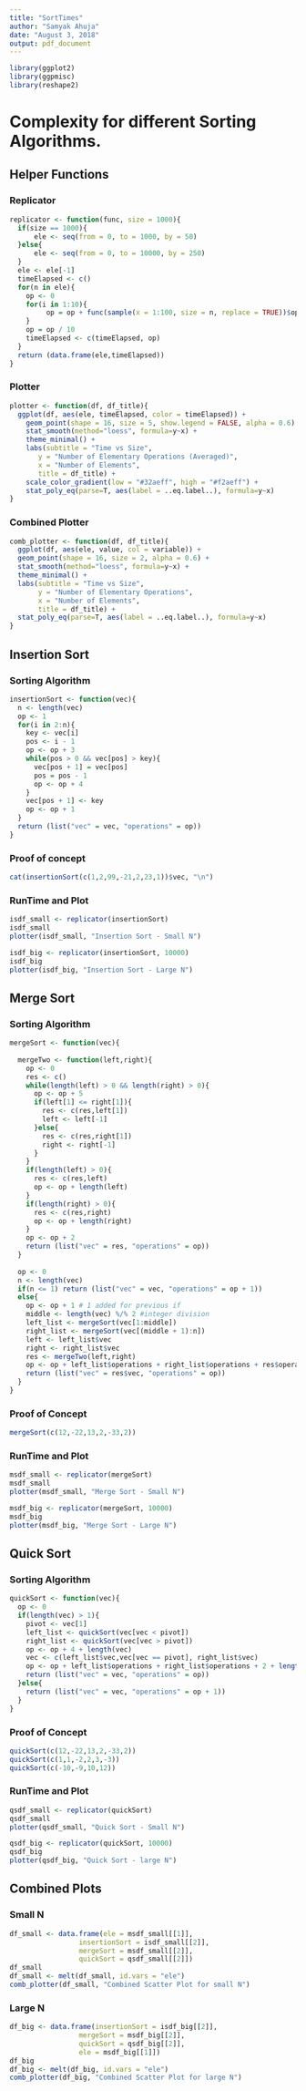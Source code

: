 ```yaml
---
title: "SortTimes"
author: "Samyak Ahuja"
date: "August 3, 2018"
output: pdf_document
---
```


```r
library(ggplot2)
library(ggpmisc)
library(reshape2)
```

# Complexity for different Sorting Algorithms.

## Helper Functions

### Replicator

```r
replicator <- function(func, size = 1000){
  if(size == 1000){
      ele <- seq(from = 0, to = 1000, by = 50)
  }else{
      ele <- seq(from = 0, to = 10000, by = 250)
  }
  ele <- ele[-1]
  timeElapsed <- c()
  for(n in ele){
    op <- 0
    for(i in 1:10){
         op = op + func(sample(x = 1:100, size = n, replace = TRUE))$operations
    }
    op = op / 10
    timeElapsed <- c(timeElapsed, op)
  }
  return (data.frame(ele,timeElapsed))
}
```

### Plotter

```r
plotter <- function(df, df_title){
  ggplot(df, aes(ele, timeElapsed, color = timeElapsed)) +
    geom_point(shape = 16, size = 5, show.legend = FALSE, alpha = 0.6) + 
    stat_smooth(method="loess", formula=y~x) + 
    theme_minimal() + 
    labs(subtitle = "Time vs Size",
       y = "Number of Elementary Operations (Averaged)",
       x = "Number of Elements",
       title = df_title) +
    scale_color_gradient(low = "#32aeff", high = "#f2aeff") +
    stat_poly_eq(parse=T, aes(label = ..eq.label..), formula=y~x)
}
```

### Combined Plotter
```r
comb_plotter <- function(df, df_title){
  ggplot(df, aes(ele, value, col = variable)) + 
  geom_point(shape = 16, size = 2, alpha = 0.6) + 
  stat_smooth(method="loess", formula=y~x) + 
  theme_minimal() +
  labs(subtitle = "Time vs Size",
       y = "Number of Elementary Operations",
       x = "Number of Elements",
       title = df_title) +
  stat_poly_eq(parse=T, aes(label = ..eq.label..), formula=y~x) 
}
```

## Insertion Sort

### Sorting Algorithm
```r
insertionSort <- function(vec){
  n <- length(vec)
  op <- 1
  for(i in 2:n){
    key <- vec[i]
    pos <- i - 1
    op <- op + 3
    while(pos > 0 && vec[pos] > key){
      vec[pos + 1] = vec[pos]
      pos = pos - 1
      op <- op + 4
    }
    vec[pos + 1] <- key
    op <- op + 1
  }
  return (list("vec" = vec, "operations" = op))
}
```

### Proof of concept
```r
cat(insertionSort(c(1,2,99,-21,2,23,1))$vec, "\n")
```

### RunTime and Plot
```r
isdf_small <- replicator(insertionSort)
isdf_small
plotter(isdf_small, "Insertion Sort - Small N")
```

```r
isdf_big <- replicator(insertionSort, 10000)
isdf_big
plotter(isdf_big, "Insertion Sort - Large N")
```


## Merge Sort

### Sorting Algorithm

```r
mergeSort <- function(vec){
  
  mergeTwo <- function(left,right){
    op <- 0
    res <- c()
    while(length(left) > 0 && length(right) > 0){
      op <- op + 5
      if(left[1] <= right[1]){
        res <- c(res,left[1])
        left <- left[-1]  
      }else{
        res <- c(res,right[1])
        right <- right[-1]
      }
    }
    if(length(left) > 0){
      res <- c(res,left)
      op <- op + length(left)
    }
    if(length(right) > 0){
      res <- c(res,right)
      op <- op + length(right)
    }
    op <- op + 2
    return (list("vec" = res, "operations" = op))
  }
  
  op <- 0
  n <- length(vec)
  if(n <= 1) return (list("vec" = vec, "operations" = op + 1))
  else{
    op <- op + 1 # 1 added for previous if
    middle <- length(vec) %/% 2 #integer division
    left_list <- mergeSort(vec[1:middle])
    right_list <- mergeSort(vec[(middle + 1):n])
    left <- left_list$vec
    right <- right_list$vec
    res <- mergeTwo(left,right)
    op <- op + left_list$operations + right_list$operations + res$operations + 4
    return (list("vec" = res$vec, "operations" = op))
  }
}
```

### Proof of Concept
```r
mergeSort(c(12,-22,13,2,-33,2))
```

### RunTime and Plot
```r
msdf_small <- replicator(mergeSort)
msdf_small
plotter(msdf_small, "Merge Sort - Small N")
```

```r
msdf_big <- replicator(mergeSort, 10000)
msdf_big
plotter(msdf_big, "Merge Sort - Large N")
```


## Quick Sort

### Sorting Algorithm

```r
quickSort <- function(vec){
  op <- 0
  if(length(vec) > 1){
    pivot <- vec[1]
    left_list <- quickSort(vec[vec < pivot])
    right_list <- quickSort(vec[vec > pivot])
    op <- op + 4 + length(vec)
    vec <- c(left_list$vec,vec[vec == pivot], right_list$vec)
    op <- op + left_list$operations + right_list$operations + 2 + length(vec)
    return (list("vec" = vec, "operations" = op))
  }else{
    return (list("vec" = vec, "operations" = op + 1))
  }
}
```

### Proof of Concept
```r
quickSort(c(12,-22,13,2,-33,2))
quickSort(c(1,1,-2,2,3,-3))
quickSort(c(-10,-9,10,12))
```

### RunTime and Plot
```r
qsdf_small <- replicator(quickSort)
qsdf_small
plotter(qsdf_small, "Quick Sort - Small N")
```

```r
qsdf_big <- replicator(quickSort, 10000)
qsdf_big
plotter(qsdf_big, "Quick Sort - large N")
```


## Combined Plots

### Small N
```r
df_small <- data.frame(ele = msdf_small[[1]],
                 insertionSort = isdf_small[[2]], 
                 mergeSort = msdf_small[[2]], 
                 quickSort = qsdf_small[[2]])
df_small
df_small <- melt(df_small, id.vars = "ele")
comb_plotter(df_small, "Combined Scatter Plot for small N")
```

### Large N
```r
df_big <- data.frame(insertionSort = isdf_big[[2]], 
                 mergeSort = msdf_big[[2]], 
                 quickSort = qsdf_big[[2]], 
                 ele = msdf_big[[1]])
df_big
df_big <- melt(df_big, id.vars = "ele")
comb_plotter(df_big, "Combined Scatter Plot for large N")
```
